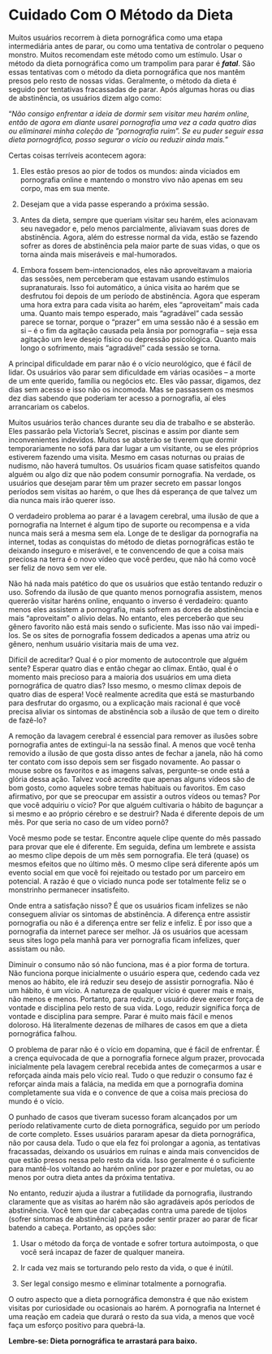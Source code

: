 # Cuidado Com O Método da Dieta

Muitos usuários recorrem à dieta pornográfica como uma etapa intermediária antes de parar, ou como uma tentativa de controlar o pequeno monstro. Muitos recomendam este método como um estímulo. Usar o método da dieta pornográfica como um trampolim para parar é ***fatal***. São essas tentativas com o método da dieta pornográfica que nos mantêm presos pelo resto de nossas vidas. Geralmente, o método da dieta é seguido por tentativas fracassadas de parar. Após algumas horas ou dias de abstinência, os usuários dizem algo como:

"*Não consigo enfrentar a ideia de dormir sem visitar meu harém online, então de agora em diante usarei pornografia uma vez a cada quatro dias ou eliminarei minha coleção de "pornografia ruim". Se eu puder seguir essa dieta pornográfica, posso segurar o vício ou reduzir ainda mais.*"

Certas coisas terríveis acontecem agora:

1.  Eles estão presos ao pior de todos os mundos: ainda viciados em pornografia online e mantendo o monstro vivo não apenas em seu corpo, mas em sua mente.

2.  Desejam que a vida passe esperando a próxima sessão.

3.  Antes da dieta, sempre que queriam visitar seu harém, eles acionavam seu navegador e, pelo menos parcialmente, aliviavam suas dores de abstinência. Agora, além do estresse normal da vida, estão se fazendo sofrer as dores de abstinência pela maior parte de suas vidas, o que os torna ainda mais miseráveis e mal-humorados.

4.  Embora fossem bem-intencionados, eles não aproveitavam a maioria das sessões, nem perceberam que estavam usando estímulos supranaturais. Isso foi automático, a única visita ao harém que se desfrutou foi depois de um período de abstinência. Agora que esperam uma hora extra para cada visita ao harém, eles "aproveitam" mais cada uma. Quanto mais tempo esperado, mais "agradável" cada sessão parece se tornar, porque o "prazer" em uma sessão não é a sessão em si -- é o fim da agitação causada pela ânsia por pornografia -- seja essa agitação um leve desejo físico ou depressão psicológica. Quanto mais longo o sofrimento, mais "agradável" cada sessão se torna.

A principal dificuldade em parar não é o vício neurológico, que é fácil de lidar. Os usuários vão parar sem dificuldade em várias ocasiões -- a morte de um ente querido, família ou negócios etc. Eles vão passar, digamos, dez dias sem acesso e isso não os incomoda. Mas se passassem os mesmos dez dias sabendo que poderiam ter acesso a pornografia, aí eles arrancariam os cabelos.

Muitos usuários terão chances durante seu dia de trabalho e se absterão. Eles passarão pela Victoria's Secret, piscinas e assim por diante sem inconvenientes indevidos. Muitos se absterão se tiverem que dormir temporariamente no sofá para dar lugar a um visitante, ou se eles próprios estiverem fazendo uma visita. Mesmo em casas noturnas ou praias de nudismo, não haverá tumultos. Os usuários ficam quase satisfeitos quando alguém ou algo diz que não podem consumir pornografia. Na verdade, os usuários que desejam parar têm um prazer secreto em passar longos períodos sem visitas ao harém, o que lhes dá esperança de que talvez um dia nunca mais irão querer isso.

O verdadeiro problema ao parar é a lavagem cerebral, uma ilusão de que a pornografia na Internet é algum tipo de suporte ou recompensa e a vida nunca mais será a mesma sem ela. Longe de te desligar da pornografia na internet, todas as conquistas do método de dietas pornográficas estão te deixando inseguro e miserável, e te convencendo de que a coisa mais preciosa na terra é o novo vídeo que você perdeu, que não há como você ser feliz de novo sem ver ele.

Não há nada mais patético do que os usuários que estão tentando reduzir o uso. Sofrendo da ilusão de que quanto menos pornografia assistem, menos quererão visitar haréns online, enquanto o inverso é verdadeiro: quanto menos eles assistem a pornografia, mais sofrem as dores de abstinência e mais "aproveitam" o alívio delas. No entanto, eles perceberão que seu gênero favorito não está mais sendo o suficiente. Mas isso não vai impedi-los. Se os sites de pornografia fossem dedicados a apenas uma atriz ou gênero, nenhum usuário visitaria mais de uma vez.

Difícil de acreditar? Qual é o pior momento de autocontrole que alguém sente? Esperar quatro dias e então chegar ao clímax. Então, qual é o momento mais precioso para a maioria dos usuários em uma dieta pornográfica de quatro dias? Isso mesmo, o mesmo clímax depois de quatro dias de espera! Você realmente acredita que está se masturbando para desfrutar do orgasmo, ou a explicação mais racional é que você precisa aliviar os sintomas de abstinência sob a ilusão de que tem o direito de fazê-lo?

A remoção da lavagem cerebral é essencial para remover as ilusões sobre pornografia antes de extingui-la na sessão final. A menos que você tenha removido a ilusão de que gosta disso antes de fechar a janela, não há como ter contato com isso depois sem ser fisgado novamente. Ao passar o mouse sobre os favoritos e as imagens salvas, pergunte-se onde está a glória dessa ação. Talvez você acredite que apenas alguns vídeos são de bom gosto, como aqueles sobre temas habituais ou favoritos. Em caso afirmativo, por que se preocupar em assistir a outros vídeos ou temas? Por que você adquiriu o vício? Por que alguém cultivaria o hábito de bagunçar a si mesmo e ao próprio cérebro e se destruir? Nada é diferente depois de um mês. Por que seria no caso de um vídeo pornô?

Você mesmo pode se testar. Encontre aquele clipe quente do mês passado para provar que ele é diferente. Em seguida, defina um lembrete e assista ao mesmo clipe depois de um mês sem pornografia. Ele terá (quase) os mesmos efeitos que no último mês. O mesmo clipe será diferente após um evento social em que você foi rejeitado ou testado por um parceiro em potencial. A razão é que o viciado nunca pode ser totalmente feliz se o monstrinho permanecer insatisfeito.

Onde entra a satisfação nisso? É que os usuários ficam infelizes se não conseguem aliviar os sintomas de abstinência. A diferença entre assistir pornografia ou não é a diferença entre ser feliz e infeliz. É por isso que a pornografia da internet parece ser melhor. Já os usuários que acessam seus sites logo pela manhã para ver pornografia ficam infelizes, quer assistam ou não.

Diminuir o consumo não só não funciona, mas é a pior forma de tortura. Não funciona porque inicialmente o usuário espera que, cedendo cada vez menos ao hábito, ele irá reduzir seu desejo de assistir pornografia. Não é um hábito, é um vício. A natureza de qualquer vício é querer mais e mais, não menos e menos. Portanto, para reduzir, o usuário deve exercer força de vontade e disciplina pelo resto de sua vida. Logo, reduzir significa força de vontade e disciplina para sempre. Parar é muito mais fácil e menos doloroso. Há literalmente dezenas de milhares de casos em que a dieta pornográfica falhou.

O problema de parar não é o vício em dopamina, que é fácil de enfrentar. É a crença equivocada de que a pornografia fornece algum prazer, provocada inicialmente pela lavagem cerebral recebida antes de começarmos a usar e reforçada ainda mais pelo vício real. Tudo o que reduzir o consumo faz é reforçar ainda mais a falácia, na medida em que a pornografia domina completamente sua vida e o convence de que a coisa mais preciosa do mundo é o vício.

O punhado de casos que tiveram sucesso foram alcançados por um período relativamente curto de dieta pornográfica, seguido por um período de corte completo. Esses usuários pararam apesar da dieta pornográfica, não por causa dela. Tudo o que ela fez foi prolongar a agonia, as tentativas fracassadas, deixando os usuários em ruínas e ainda mais convencidos de que estão presos nessa pelo resto da vida. Isso geralmente é o suficiente para mantê-los voltando ao harém online por prazer e por muletas, ou ao menos por outra dieta antes da próxima tentativa.

No entanto, reduzir ajuda a ilustrar a futilidade da pornografia, ilustrando claramente que as visitas ao harém não são agradáveis após períodos de abstinência. Você tem que dar cabeçadas contra uma parede de tijolos (sofrer sintomas de abstinência) para poder sentir prazer ao parar de ficar batendo a cabeça. Portanto, as opções são:

1. Usar o método da força de vontade e sofrer tortura autoimposta, o que você será incapaz de fazer de qualquer maneira.

2. Ir cada vez mais se torturando pelo resto da vida, o que é inútil.

3. Ser legal consigo mesmo e eliminar totalmente a pornografia.

O outro aspecto que a dieta pornográfica demonstra é que não existem visitas por curiosidade ou ocasionais ao harém. A pornografia na Internet é uma reação em cadeia que durará o resto da sua vida, a menos que você faça um esforço positivo para quebrá-la.

**Lembre-se: Dieta pornográfica te arrastará para baixo.**
